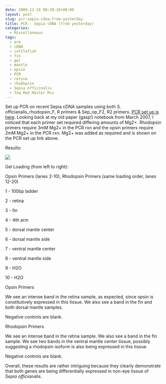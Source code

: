 ```yaml
---
date: 2009-12-16 00:20:10+00:00
layout: post
slug: pcr-sepia-cdna-from-yesterday
title: PCR - Sepia cDNA (from yesterday)
categories:
  - Miscellaneous
tags:
  - arm
  - cDNA
  - cuttlefish
  - fin
  - gel
  - mantle
  - opsin
  - PCR
  - retina
  - rhodopsin
  - Sepia officinalis
  - Taq Red Master Mix
---
```


Set up PCR on recent Sepia cDNA samples using both S. officianalis_rhodopsin_F, R primers & Sep_op_F2, R2 primers. [PCR set up is here](https://eagle.fish.washington.edu/Arabidopsis/Notebook%20Workup%20Files/20091215-02.jpg). Looking back at my old paper (gasp!) notebook from March 2007, I noticed that each primer set required differing amounts of Mg2+. Rhodopsin primers require 3mM Mg2+ in the PCR rxn and the opsin primers require 2mM Mg2+ in the PCR rxn. Mg2+ was added as required and is shown on the PCR set up link above.

Results:

![](https://eagle.fish.washington.edu/Arabidopsis/20091215-01.jpg)

Gel Loading (from left to right):

Opsin Primers (lanes 2-10), Rhodopsin Primers (same loading order, lanes 12-20)

1 - 100bp ladder

2 - retina

3 - fin

4 - 4th arm

5 - dorsal mantle center

6 - dorsal mantle side

7 - ventral mantle center

8 - ventral mantle side

9 - H2O

10 - H2O

Opsin Primers

We see an intense band in the retina sample, as expected, since opsin is constitutively expressed in this tissue. We also see a band in the fin and both dorsal mantle samples.

Negative controls are blank.

Rhodopsin Primers

We see an intense band in the retina sample. We also see a band in the fin sample. We see two bands in the ventral mantle center tissue, possibly suggesting a rhodopsin isoform is also being expressed in this tissue.

Negative controls are blank.

Overall, these results are rather intriguing because they clearly demonstrate that both genes are being differentially expressed in non-eye tissue of _Sepia officianalis_.
